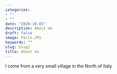 ```yaml
---
categories:
- ""
- ""
date: "2020-10-05"
description: About me
draft: false
image: Paris.JPG
keywords: ""
slug: blog2
title: About me
---
```


I come from a very small village in the North of Italy



